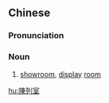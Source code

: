 {{also|陈列室}}
==Chinese==
{{zh-forms|s=陈列室|type=21}}

===Pronunciation===
{{zh-pron
|m=chénliè室
|c=can4 lit6 sat1
|mn=tîn-lia̍t-sek
|cat=n
}}

===Noun===
{{zh-noun}}

# [[showroom]], [[display]] [[room]] {{gloss|room for display of products}}

[[hu:陳列室]]